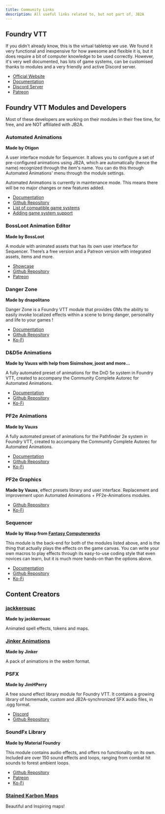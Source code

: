 ```yaml
---
title: Community Links
description: All useful links related to, but not part of, JB2A
---
```



## Foundry VTT

If you didn't already know, this is the virtual tabletop we use. We found it very functional and inexpensive for how awesome and flexible it is, but it does require a bit of computer knowledge to be used correctly. However, it's very well documented, has lots of game systems, can be customised thanks to modules and a very friendly and active Discord server.

- <a href="https://foundryvtt.com" >Official Website</a>
- <a href="https://foundryvtt.com/kb/" >Documentation</a>
- <a href="https://discord.com/invite/foundryvtt" >Discord Server</a>
- <a href="https://www.patreon.com/foundryvtt" >Patreon</a>

## Foundry VTT Modules and Developers

<Aside type="danger" title="Keep in mind">
Most of these developers are working on their modules in their free time, for free, and are NOT affiliated with JB2A.
</Aside>  

### Automated Animations
**Made by Otigon**

A user interface module for Sequencer. It allows you to configure a set of pre-configured animations using JB2A, which are automatically (hence the name) recognized through the item's name. You can do this through Automated Animations' menu through the module settings.

<Aside type="caution" title="Important">
Automated Animations is currently in maintenance mode. This means there will be no major changes or new features added.
</Aside>  

- <a href="https://github.com/otigon/automated-jb2a-animations/wiki" >Documentation</a>
- <a href="https://github.com/otigon/automated-jb2a-animations" >Github Repository</a>
- <a href="https://github.com/otigon/automated-jb2a-animations?tab=readme-ov-file#introduction" >List of compatible game systems</a>
- <a href="https://github.com/otigon/automated-jb2a-animations/wiki/Adding-System-Support" >Adding game system support</a>

### BossLoot Animation Editor
**Made by BossLoot**

 A module with animated assets that has its own user interface for Sequencer. There’s a free version and a Patreon version with integrated assets, items and more.
- <a href="https://github.com/boss-loot/boss-loot-assets-free?tab=readme-ov-file#showcase" >Showcase</a>
- <a href="https://github.com/boss-loot/boss-loot-assets-free" >Github Repository</a>
- <a href="https://www.patreon.com/bossloot" >Patreon</a>

### Danger Zone
**Made by dnapolitano**

Danger Zone is a Foundry VTT module that provides GMs the ability to easily invoke localized effects within a scene to bring danger, personality and life to your games !
- <a href="https://github.com/napolitanod/Danger-Zone/wiki" >Documentation</a>
- <a href="https://github.com/napolitanod/Danger-Zone" >Github Repository</a>
- <a href="https://ko-fi.com/napolitanod" >Ko-Fi</a>

### D&D5e Animations
**Made by Vauxs with help from Sisimshow, joost and more…** 

A fully automated preset of animations for the DnD 5e system in Foundry VTT, created to accompany the Community Complete Autorec for Automated Animations.
- <a href="https://github.com/MrVauxs/dnd5e-animations/wiki" >Documentation</a>
- <a href="https://github.com/MrVauxs/dnd5e-animations" >Github Repository</a>
- <a href="https://ko-fi.com/mrvauxs" >Ko-Fi</a>

### PF2e Animations
**Made by Vauxs**

A fully automated preset of animations for the Pathfinder 2e system in Foundry VTT, created to accompany the Community Complete Autorec for Automated Animations.
- <a href="https://github.com/MrVauxs/dnd5e-animations/wiki" >Documentation</a>
- <a href="https://github.com/MrVauxs/pf2e-jb2a-macros" >Github Repository</a>
- <a href="https://ko-fi.com/mrvauxs" >Ko-Fi</a>

### PF2e Graphics
**Made by Vauxs**, effect presets library and user interface. Replacement and improvement upon Automated Animations + PF2e-Animations modules.
- <a href="https://github.com/MrVauxs/pf2e-graphics" >Github Repository</a>
- <a href="https://ko-fi.com/mrvauxs" >Ko-Fi</a>

### Sequencer
**Made by Wasp from [Fantasy Computerworks](https://fantasycomputer.works/)**

This module is the back-end for both of the modules listed above, and is the thing that actually plays the effects on the game canvas. You can write your own macros to play effects through its easy-to-use coding style that even novices can learn, but it is much more hands-on than the options above.

- <a href="https://fantasycomputer.works/FoundryVTT-Sequencer/" >Documentation</a>
- <a href="https://github.com/fantasycalendar/FoundryVTT-Sequencer" >Github Repository</a>
- <a href="https://ko-fi.com/fantasycomputerworks" >Ko-Fi</a>

## Content Creators

### <a href="https://github.com/jackkerouac" >jackkerouac</a>
**Made by jackkerouac**

Animated spell effects, tokens and maps.

### <a href="https://www.patreon.com/jinker" >Jinker Animations</a>
**Made by Jinker**

A pack of animations in the webm format.

### PSFX
**Made by JimHPerry**

A free sound effect library module for Foundry VTT. It contains a growing library of homemade, custom and JB2A-synchronized SFX audio files, in .ogg format.
- <a href="https://discord.gg/p5MBHt4Hkv" >Discord</a>
- <a href="https://github.com/JimHPerry/psfx" >Github Repository</a>

### SoundFx Library
**Made by Material Foundry**

This module contains audio effects, and offers no functionality on its own. Included are over 150 sound effects and loops, ranging from combat hit sounds to forest ambient loops.

- <a href="https://github.com/MaterialFoundry/SoundFxLibrary" >Github Repository</a>
- <a href="https://www.patreon.com/MaterialFoundry" >Patreon</a>
- <a href="https://ko-fi.com/materialfoundry" >Ko-Fi</a>

### <a href="https://www.patreon.com/c/StainedKarbonMaps/posts" >Stained Karbon Maps</a>
Beautiful and Inspiring maps!




